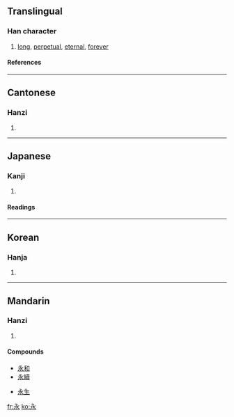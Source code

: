 ==Translingual==
===Han character===
{{Han char|rn=85|rad=水|as=01|sn=5|four=3023<sub>2</sub>|canj=戈弓水 (INE)}}
# [[long]], [[perpetual]], [[eternal]], [[forever]]
====References====
{{Han ref|kx=0603.040|dkj=17088|dj=0996.040|hdz=31546.030|uh=6C38|ud=27704|bh=A5C3|bd=42435}}

----
==Cantonese==
===Hanzi===
{{yue-hanzi|jyut=|y=[[wing5]]}}
# {{defn|Cantonese}}

----
==Japanese==
===Kanji===
{{ja-kanji|grade=|rs=水01}}
# {{defn|Japanese}} 
====Readings====
{{ja-readings|on=[[えい]] (ei), [[よう]] (yō)|kun=[[ながい]] (nagai), [[とこしえに]] (tokoshieni)}}

----
==Korean==
===Hanja===
{{ko-hanja|hangeul=영|eumhun=|rv=yeong|mr=yŏng|y=eyng}}
# {{defn|Korean}}

----
==Mandarin==
===Hanzi===
{{cmn-hanzi|pin=[[yǒng]] ([[yong3]])|wg=[[yung3|yung<sup>3</sup>]]}}
# {{defn|Mandarin}}

====Compounds====
{{top2}}
*[[永和]]
*[[永續]]
{{mid2}}
*[[永生]]
{{bottom}}

[[fr:永]]
[[ko:永]]